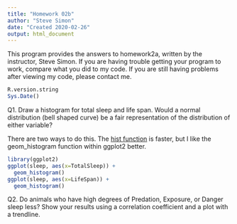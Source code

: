 ```yaml
---
title: "Homework 02b"
author: "Steve Simon"
date: "Created 2020-02-26"
output: html_document
---
```


This program provides the answers to homework2a, written by the instructor, Steve Simon. If you are having trouble getting your program to work, compare what you did to my code. If you are still having problems after viewing my code, please contact me.


```r
R.version.string
Sys.Date()
```                                                                               

Q1. Draw a histogram for total sleep and life span. Would a normal distribution (bell shaped curve) be a fair representation of the distribution of either variable?

There are two ways to do this. The [hist function](https://stat.ethz.ch/R-manual/R-devel/library/graphics/html/hist.html) is faster, but I like the geom_histogram function within ggplot2 better.

```r
library(ggplot2)
ggplot(sleep, aes(x=TotalSleep)) +
  geom_histogram()
ggplot(sleep, aes(x=LifeSpan)) +
  geom_histogram()
```

Q2. Do animals who have high degrees of Predation, Exposure, or Danger sleep less? Show your results using a correlation coefficient and a plot with a trendline.
